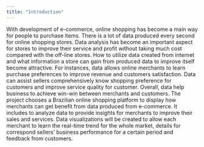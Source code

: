 ```yaml
---
title: "Introduction"
---
```



With development of e-commerce, online shopping has become a main way for people to purchase items. 
There is a lot of data produced every second for online shopping stores. Data analysis has become an important 
aspect for stores to improve their service and profit without taking much cost compared with the off-line stores. 
How to utilize data created from internet and what information a store can gain from produced data to improve 
itself become attractive. For instances, data allows online merchants to learn purchase preferences to improve 
revenue and customers satisfaction. Data can assist sellers comprehensively know shopping preference for 
customers and improve service quality for customer. Overall, data help business to achieve win-win between 
merchants and customers. The project chooses a Brazilian online shopping platform to display how merchants 
can get benefit from data produced from e-commerce. It includes to analyze data to provide insights for 
merchants to improve their sales and services. Data visualizations will be created to allow each merchant to 
learn the real-time trend for the whole market, details for correspond sellers’ business performance for a 
certain period and feedback from customers.